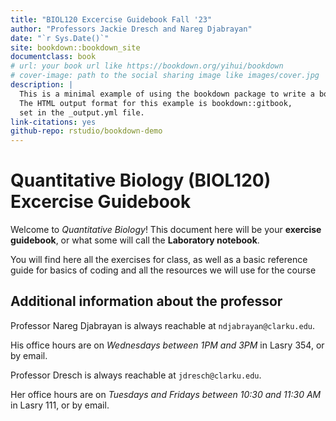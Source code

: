 ```yaml
--- 
title: "BIOL120 Excercise Guidebook Fall '23"
author: "Professors Jackie Dresch and Nareg Djabrayan"
date: "`r Sys.Date()`"
site: bookdown::bookdown_site
documentclass: book
# url: your book url like https://bookdown.org/yihui/bookdown
# cover-image: path to the social sharing image like images/cover.jpg
description: |
  This is a minimal example of using the bookdown package to write a book.
  The HTML output format for this example is bookdown::gitbook,
  set in the _output.yml file.
link-citations: yes
github-repo: rstudio/bookdown-demo
---
```


# Quantitative Biology (BIOL120) Excercise Guidebook {#intro}

Welcome to *Quantitative Biology*! This document here will be your **exercise guidebook**, or what some will call the **Laboratory notebook**. 

You will find here all the exercises for class, as well as a basic reference guide for basics of coding and all the resources we will use for the course

## Additional information about the professor {-}

Professor Nareg Djabrayan is always reachable at `ndjabrayan@clarku.edu`. 

His office hours are on *Wednesdays between 1PM and 3PM* in Lasry 354, or by email.

Professor Dresch is always reachable at `jdresch@clarku.edu`. 

Her office hours are on *Tuesdays and Fridays between 10:30 and 11:30 AM* in Lasry 111, or by email.
